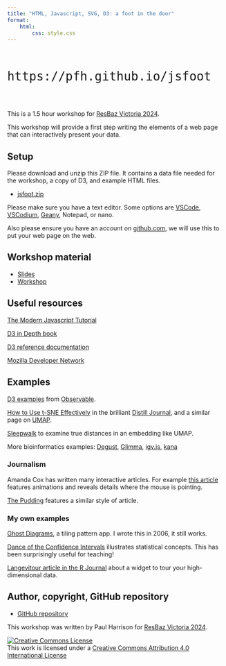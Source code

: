 ```yaml
---
title: "HTML, Javascript, SVG, D3: a foot in the door"
format:
    html:
        css: style.css
---
```


:::{style="font-size: 200%; font-family: monospace;"}
\
https://pfh.github.io/jsfoot
\
\
:::

This is a 1.5 hour workshop for [ResBaz Victoria 2024](https://resbaz.github.io/resbazvic2024/).

This workshop will provide a first step writing the elements of a web page that can interactively present your data.

## Setup

Please download and unzip this ZIP file. It contains a data file needed for the workshop, a copy of D3, and example HTML files.

* [jsfoot.zip](jsfoot.zip)

Please make sure you have a text editor. Some options are [VSCode](https://code.visualstudio.com/), [VSCodium](https://vscodium.com/), [Geany](https://www.geany.org/), Notepad, or nano. 

Also please ensure you have an account on [github.com](https://github.com), we will use this to put your web page on the web.

## Workshop material

* [Slides](slides.html)
* [Workshop](workshop.html)

## Useful resources

[The Modern Javascript Tutorial](https://javascript.info/)

[D3 in Depth book](https://www.d3indepth.com/)

[D3 reference documentation](https://d3js.org/getting-started)

[Mozilla Developer Network](https://developer.mozilla.org/en-US/)


## Examples

[D3 examples](https://observablehq.com/@d3/gallery) from [Observable](https://observablehq.com/).

[How to Use t-SNE Effectively](https://distill.pub/2016/misread-tsne/) in the brilliant [Distill Journal](https://distill.pub/), and a similar page on [UMAP](https://pair-code.github.io/understanding-umap/).

[Sleepwalk](https://anders-biostat.github.io/sleepwalk/) to examine true distances in an embedding like UMAP.

More bioinformatics examples: [Degust](https://degust.erc.monash.edu/degust/compare.html?code=example#/), [Glimma](https://www.bioconductor.org/packages/release/bioc/vignettes/Glimma/inst/doc/limma_edger.html), [igv.js](https://igv.org/web/release/3.0.8/examples/cram-vcf.html), [kana](https://www.kanaverse.org/kana/)


### Journalism

Amanda Cox has written many interactive articles. For example [this article](https://www.nytimes.com/interactive/2016/06/10/upshot/voting-habits-turnout-partisanship.html?searchResultPosition=9) features animations and reveals details where the mouse is pointing.

[The Pudding](https://pudding.cool/) features a similar style of article.


### My own examples

[Ghost Diagrams](https://logarithmic.net/ghost.xhtml), a tiling pattern app. I wrote this in 2006, it still works.

[Dance of the Confidence Intervals](https://logarithmic.net/2017/dance/) illustrates statistical concepts. This has been surprisingly useful for teaching!

[Langevitour article in the R Journal](https://doi.org/10.32614/RJ-2023-046) about a widget to tour your high-dimensional data.


## Author, copyright, GitHub repository

* [GitHub repository](https://github.com/pfh/jsfoot)

This workshop was written by Paul Harrison for [ResBaz Victoria 2024](https://resbaz.github.io/resbazvic2024/).

<a rel="license" href="http://creativecommons.org/licenses/by/4.0/"><img alt="Creative Commons License" style="border-width:0" src="figures/CC-BY.png" /></a><br />This work is licensed under a <a rel="license" href="http://creativecommons.org/licenses/by/4.0/">Creative Commons Attribution 4.0 International License</a>